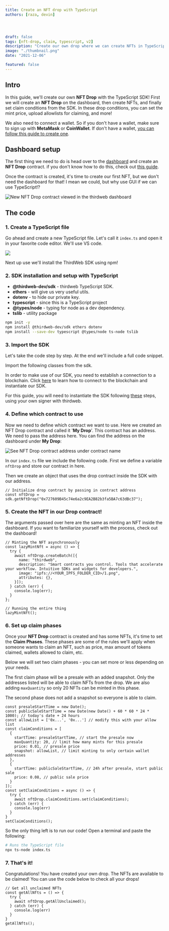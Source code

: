 ```yaml
---
title: Create an NFT drop with TypeScript
authors: [raza, devin]




draft: false
tags: [nft-drop, claim, typescript, v2]
description: "Create our own drop where we can create NFTs in TypeScript."
image: "./thumbnail.png"
date: "2021-12-06"

featured: false
---
```


## Intro

In this guide, we'll create our own **NFT Drop** with the TypeScript SDK! First we will create an **NFT Drop** on the dashboard, then create NFTs, and finally set claim conditions from the SDK. In these drop conditions, you can set the mint price, upload allowlists for claiming, and more!

We also need to connect a wallet. So if you don't have a wallet, make sure to sign up with **MetaMask** or **CoinWallet**. If don't have a wallet, [you can follow this guide to create one](/guides/create-a-metamask-wallet). 

## Dashboard setup

The first thing we need to do is head over to the [dashboard](https://thirdweb.com/dashboard) and create an **NFT Drop** contract. if you don't know how to do this, check out [this guide](/learn/introduction).

Once the contract is created, it's time to create our first NFT, but we don't need the dashboard for that! I mean we could, but why use GUI if we can use TypeScript!?

![New NFT Drop contract viewed in the thirdweb dashboard](./nft-drop-contract-dashboard-view.png)

## The code

### 1. Create a TypeScript file

Go ahead and create a new TypeScript file. Let's call it `index.ts` and open it in your favorite code editor. We'll use VS code.

![](./terminal.png)

Next up use we'll install the ThirdWeb SDK using npm!

### 2. SDK installation and setup with TypeScript

- **@thirdweb-dev/sdk** - thirdweb TypeScript SDK.
- **ethers** - will give us very useful utils.
- **dotenv** - to hide our private key.
- **typescript** - since this is a TypeScript project
- **@types/node** - typing for node as a dev dependency.
- **tslib** - utility package

```bash
npm init -y
npm install @thirdweb-dev/sdk ethers dotenv 
npm install --save-dev typescript @types/node ts-node tslib
```

### 3. Import the SDK

Let's take the code step by step. At the end we'll include a full code snippet.

Import the following classes from the sdk.

In order to make use of our SDK, you need to establish a connection to a blockchain.
Click [here](/learn-thirdweb/connect-to-blockchain) to learn how to connect to the blockchain and instantiate our SDK.

For this guide, you will need to instantiate the SDK following [these](/learn-thirdweb/connect-to-blockchain#using-your-own-signer-with-thirdweb) steps, using your own signer with thirdweb.

### 4. Define which contract to use

Now we need to define which contract we want to use. Here we created an NFT Drop contract and called it '**My Drop**'. This contract has an address. We need to pass the address here. You can find the address on the dashboard under **My Drop**:

![See NFT Drop contract address under contract name](./nft-drop-contract-dashboard-view.png)

In our `index.ts` file we include the following code. First we define a variable `nftDrop` and store our contract in here.

Then we create an object that uses the drop contract inside the SDK with our address.

```tsx title="index.ts"
// Initialize drop contract by passing in contract address
const nftDrop = sdk.getNftDrop("0x727609B45c74e6a2c9EA2B82b3fa5BA7c63dBc37");
```

### 5. Create the NFT in our Drop contract!

The arguments passed over here are the same as minting an NFT inside the dashboard. If you want to familiarize yourself with the process, check out the dashboard!

```tsx title="index.ts"
// Minting the NFT asynchronously
const lazyMintNft = async () => {
  try {
    await nftDrop.createBatch([{
      name: "thirdweb",
      description: "Smart contracts you control. Tools that accelerate your workflow. Intuitive SDKs and widgets for developers.",
      image: "ipfs://<YOUR_IPFS_FOLDER_CID>/1.png",
      attributes: {},
    }]);
  } catch (err) {
    console.log(err);
  }
};

// Running the entire thing
lazyMintNft();
```


### 6. Set up claim phases

Once your **NFT Drop** contract is created and has some NFTs, it's time to set the **Claim Phases**. These phases are some of the rules we'll apply when someone wants to claim an NFT, such as price, max amount of tokens claimed, wallets allowed to claim, etc. 

Below we will set two claim phases - you can set more or less depending on your needs. 

The first claim phase will be a presale with an added snapshot. Only the addresses listed will be able to claim NFTs from the drop. 
We are also adding `maxQuantity` so only 20 NFTs can be minted in this phase.

The second phase does not add a snapshot so everyone is able to claim. 

```tsx title="index.ts"
const presaleStartTime = new Date();
const publicSaleStartTime = new Date(new Date() + 60 * 60 * 24 * 1000); // today's date + 24 hours
const allowList = ['0x...', '0x...'] // modify this with your allow list
const claimConditions = [
  {
    startTime: presaleStartTime, // start the presale now
    maxQuantity: 20, // limit how many mints for this presale
    price: 0.01, // presale price
    snapshot: allowList, // limit minting to only certain wallet addresses
  },
  {
    startTime: publicSaleStartTime, // 24h after presale, start public sale
    price: 0.08, // public sale price
  }
]);
const setClaimConditions = async () => {
  try {
    await nftDrop.claimConditions.set(claimConditions);
  } catch (err) {
    console.log(err)
  }
}
setClaimConditions();
```

So the only thing left is to run our code! Open a terminal and paste the following:

```bash title="virtual-env"
# Runs the TypeScript file
npx ts-node index.ts
```

### 7. That's it!

Congratulations! You have created your own drop. The NFTs are available to be claimed! You can use the code below to check all your drops!

```tsx title="index.ts"
// Get all unclaimed NFTs
const getAllNfts = () => {
  try {
    await nftDrop.getAllUnclaimed();
  } catch (err) {
    console.log(err)
  }
}
getAllNfts();
```